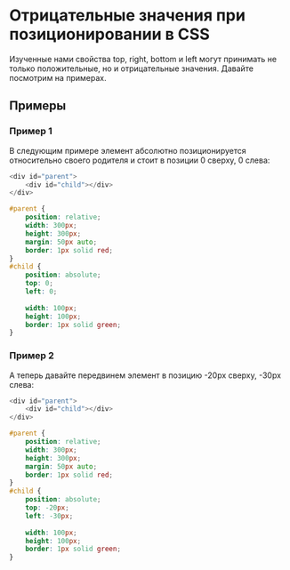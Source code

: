 # Отрицательные значения при позиционировании в CSS

Изученные нами свойства top, right, bottom и left могут принимать не только положительные, но и отрицательные значения. Давайте посмотрим на примерах.

## Примеры

### Пример 1

В следующим примере элемент абсолютно позиционируется относительно своего родителя и стоит в позиции 0 сверху, 0 слева:

```js showLineNumbers copy
<div id="parent">
	<div id="child"></div>
</div>
```

```css showLineNumbers copy 
#parent {
	position: relative;
	width: 300px;
	height: 300px;
	margin: 50px auto;
	border: 1px solid red;
}
#child {
	position: absolute;
	top: 0;
	left: 0;
	
	width: 100px;
	height: 100px;
	border: 1px solid green;
}
``` 

### Пример 2

А теперь давайте передвинем элемент в позицию -20px сверху, -30px слева:

```js showLineNumbers copy
<div id="parent">
	<div id="child"></div>
</div>
```

```css showLineNumbers copy
#parent {
	position: relative;
	width: 300px;
	height: 300px;
	margin: 50px auto;
	border: 1px solid red;
}
#child {
	position: absolute;
	top: -20px;
	left: -30px;
	
	width: 100px;
	height: 100px;
	border: 1px solid green;
}
```